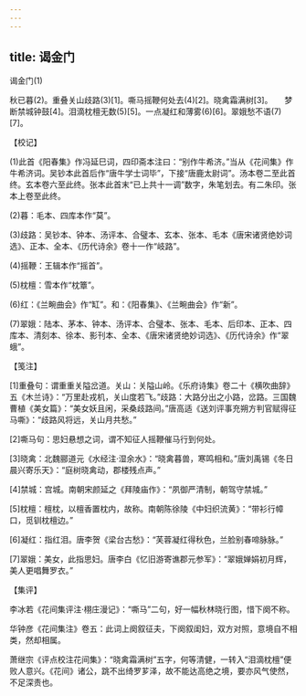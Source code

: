 ```yaml
---
---
---
```

title: 谒金门
---



谒金门(1)


秋已暮(2)。重叠关山歧路(3)[1]。嘶马摇鞭何处去(4)[2]。晓禽霜满树[3]。　　梦断禁城钟鼓[4]。泪滴枕檀无数(5)[5]。一点凝红和薄雾(6)[6]。翠娥愁不语(7)[7]。





【校记】


(1)此首《阳春集》作冯延巳词，四印斋本注曰：“别作牛希济。”当从《花间集》作牛希济词。吴钞本此首后作“唐牛学士词毕”，下接“唐鹿太尉词”。汤本卷二至此首终。玄本卷六至此终。张本此首末“已上共十一调”数字，朱笔划去。有二朱印。张本上卷至此终。

(2)暮：毛本、四库本作“莫”。

(3)歧路：吴钞本、钟本、汤评本、合璧本、玄本、张本、毛本《唐宋诸贤绝妙词选》、正本、全本、《历代诗余》卷十一作“岐路”。

(4)摇鞭：王辑本作“摇首”。

(5)枕檀：雪本作“枕簟”。

(6)红：《兰畹曲会》作“缸”。和：《阳春集》、《兰畹曲会》作“新”。

(7)翠娥：陆本、茅本、钟本、汤评本、合璧本、张本、毛本、后印本、正本、四库本、清刻本、徐本、影刊本、全本、《唐宋诸贤绝妙词选》、《历代诗余》作“翠蛾”。





【笺注】


[1]重叠句：谓重重关隘岔道。关山：关隘山岭。《乐府诗集》卷二十《横吹曲辞》五《木兰诗》：“万里赴戎机，关山度若飞。”歧路：大路分出之小路，岔路。三国魏曹植《美女篇》：“美女妖且闲，采桑歧路间。”唐高适《送刘评事充朔方判官赋得征马嘶》：“歧路风将远，关山月共愁。”

[2]嘶马句：思妇悬想之词，谓不知征人摇鞭催马行到何处。

[3]晓禽：北魏郦道元《水经注·湿余水》：“晓禽暮兽，寒鸣相和。”唐刘禹锡《冬日晨兴寄乐天》：“庭树晓禽动，郡楼残点声。”

[4]禁城：宫城。南朝宋颜延之《拜陵庙作》：“夙御严清制，朝驾守禁城。”

[5]枕檀：檀枕，以檀香置枕内，故称。南朝陈徐陵《中妇织流黄》：“带衫行幛口，觅钏枕檀边。”

[6]凝红：指红泪。唐李贺《梁台古愁》：“芙蓉凝红得秋色，兰脸别春啼脉脉。”

[7]翠娥：美女，此指思妇。唐李白《忆旧游寄谯郡元参军》：“翠娥婵娟初月辉，美人更唱舞罗衣。”





【集评】


李冰若《花间集评注·栩庄漫记》：“嘶马”二句，好一幅秋林晓行图，惜下阕不称。

华钟彦《花间集注》卷五：此词上阕叙征夫，下阕叙闺妇，双方对照，意境自不相类，然却相属。

萧继宗《评点校注花间集》：“晓禽霜满树”五字，何等清健，一转入“泪滴枕檀”便败人意兴。《花间》诸公，跳不出绮罗芗泽，故不能达高绝之境，要亦风气使然，不足深责也。